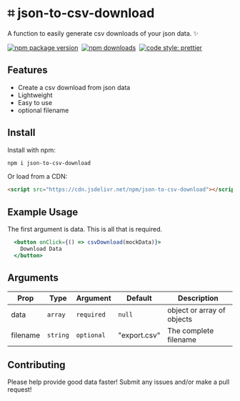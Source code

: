 

# ⌗ json-to-csv-download
A function to easily generate csv downloads of your json data. ✨

[![npm package version](https://badge.fury.io/js/json-to-csv-download.svg)](https://www.npmjs.com/package/json-to-csv-download)&nbsp;
[![npm downloads](https://img.shields.io/npm/dm/json-to-csv-download)](https://www.npmjs.com/package/json-to-csv-download)&nbsp;
[![code style: prettier](https://img.shields.io/badge/code_style-prettier-ff69b4.svg)](https://prettier.io)


<Head>
  <title>json-to-csv-download</title>
</Head>

## Features
- Create a csv download from json data
- Lightweight
- Easy to use
- optional filename

## Install

Install with npm:
```sh
npm i json-to-csv-download
```
Or load from a CDN:
```html
<script src="https://cdn.jsdelivr.net/npm/json-to-csv-download"></script>
```

## Example Usage
The first argument is data. This is all that is required.
```.jsx
  <button onClick={() => csvDownload(mockData)}>
    Download Data
  </button>
```

## Arguments

| Prop      | Type      | Argument     | Default | Description                                         |
| --------- | --------- | ------------ | ------- | --------------------------------------------------- |
| data     | `array`  | `required` | `null`  | object or array of objects             |
| filename| `string`  | `optional` | "export.csv"  | The complete filename          |

## Contributing

Please help provide good data faster! Submit any issues and/or make a pull request!